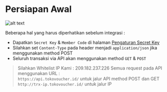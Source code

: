 # Persiapan Awal


![alt text](https://docs.tokovoucher.id/banner.png)

Beberapa hal yang harus diperhatikan sebelum integrasi :

- Dapatkan `Secret Key` & `Member Code` di halaman [Pengaturan Secret Key ](https://member.tokovoucher.id/pengaturan/secret-key)
- Silahkan set `Content-Type` pada header menjadi `application/json` jika menggunakan method POST
- Seluruh transaksi via API akan menggunakan method `GET` & `POST`

> Silahkan Whitelist IP Kami : 209.182.237.226
> Semua request pada API menggunakan URL : <br />
> `https://api.tokovoucher.id/` untuk jalur API method POST dan GET
> `http://trx-ip.tokovoucher.id/` untuk jalur IP
